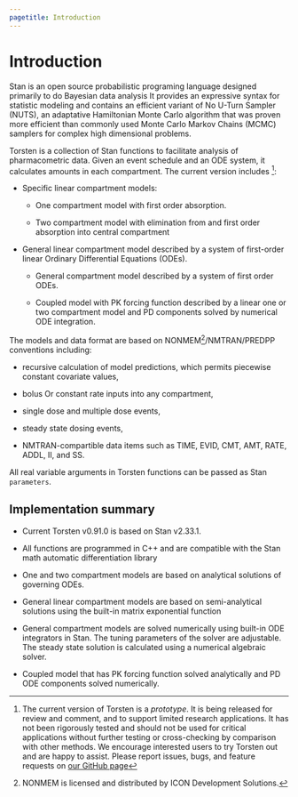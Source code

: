 ```yaml
---
pagetitle: Introduction
---
```


# Introduction

Stan is an open source probabilistic programing language designed primarily to do Bayesian data analysis
It provides an expressive syntax for statistic modeling and contains an efficient variant of No U-Turn
Sampler (NUTS), an adaptative Hamiltonian Monte Carlo algorithm that was proven more efficient than commonly used Monte Carlo Markov Chains
(MCMC) samplers for complex high dimensional problems.

Torsten is a collection of Stan functions to facilitate analysis of
pharmacometric data. Given an event schedule and an ODE system, it calculates amounts
in each compartment. The current version includes ^[The current version of Torsten is a *prototype*. It is being released for review and comment, and to support limited research applications. It has not been rigorously tested and should not be used for critical applications without further testing or cross-checking by comparison with other methods. We encourage interested users to try Torsten out and are happy to assist. Please report issues, bugs, and feature requests on [our GitHub page](https://github.com/metrumresearchgroup/stan)]:

* Specific linear compartment models:

  + One compartment model with first order absorption.

  + Two compartment model with elimination from and first order absorption into central compartment

* General linear compartment model described by a system of first-order linear Ordinary Differential Equations (ODEs).

  + General compartment model described by a system of first order ODEs.

  + Coupled model with PK forcing function described by a linear one or two compartment model and PD components solved by numerical ODE integration.

The models and data format are based on
NONMEM\textregistered{}^[NONMEM\textregistered{} is licensed and
distributed by ICON Development Solutions.]/NMTRAN/PREDPP conventions including:

* recursive calculation of model predictions, which permits piecewise constant covariate values,

* bolus Or constant rate inputs into any compartment,

* single dose and multiple dose events,

* steady state dosing events,

* NMTRAN-compartible data items such as TIME, EVID, CMT, AMT, RATE, ADDL, II, and SS.


All real variable arguments in Torsten functions can be passed as Stan `parameters`.

## Implementation summary

* Current Torsten v0.91.0 is based on Stan v2.33.1.

* All functions are programmed in C++ and are compatible
with the Stan math automatic differentiation library \cite{carpenter15_stan_math_librar}

* One and two compartment models are based on analytical solutions of governing ODEs.

* General linear compartment models are based on semi-analytical solutions using the built-in matrix exponential function

* General compartment models are solved numerically using built-in ODE integrators in Stan. The tuning parameters of the solver are adjustable. The steady state solution is calculated using a numerical algebraic solver.

* Coupled model that has PK forcing function solved analytically and PD ODE components solved numerically.


<!-- The simplest linear regression model is the following, with a single -->
<!-- predictor and a slope and intercept coefficient, and normally -->
<!-- distributed noise.  This model can be written using standard -->
<!-- regression notation as -->
<!-- $$ -->
<!-- y_n = \alpha + \beta x_n + \epsilon_n -->
<!-- \quad\text{where}\quad -->
<!-- \epsilon_n \sim \operatorname{normal}(0,\sigma). -->
<!-- $$ -->

<!-- This is equivalent to the following sampling involving the -->
<!-- residual, -->
<!-- $$ -->
<!-- y_n - (\alpha + \beta X_n) \sim \operatorname{normal}(0,\sigma), -->
<!-- $$ -->
<!-- and reducing still further, to -->
<!-- $$ -->
<!-- y_n \sim \operatorname{normal}(\alpha + \beta X_n, \, \sigma). -->
<!-- $$ -->

<!-- This latter form of the model is coded in Stan as follows. -->

<!-- ```stan -->
<!-- data { -->
<!--   int<lower=0> N; -->
<!--   vector[N] x; -->
<!--   vector[N] y; -->
<!-- } -->
<!-- parameters { -->
<!--   real alpha; -->
<!--   real beta; -->
<!--   real<lower=0> sigma; -->
<!-- } -->
<!-- model { -->
<!--   y ~ normal(alpha + beta * x, sigma); -->
<!-- } -->
<!-- ``` -->

<!-- There are `N` observations and for each observation, $n \in N$,  we have predictor -->
<!-- `x[n]` and outcome `y[n]`.  The intercept and slope parameters are -->
<!-- `alpha` and `beta`.  The model assumes a normally -->
<!-- distributed noise term with scale `sigma`.  This model has -->
<!-- improper priors for the two regression coefficients. -->

<!-- ### Matrix notation and vectorization {- #vectorization.section} -->

<!-- The distribution statement in the previous model is vectorized, with -->

<!-- ```stan -->
<!-- y ~ normal(alpha + beta * x, sigma); -->
<!-- ``` -->

<!-- providing the same model as the unvectorized version, -->

<!-- ```stan -->
<!-- for (n in 1:N) { -->
<!--   y[n] ~ normal(alpha + beta * x[n], sigma); -->
<!-- } -->
<!-- ``` -->

<!-- In addition to being more concise, the vectorized form is much faster.^[Unlike in Python and R, which are interpreted, Stan is translated to C++ and compiled, so loops and assignment statements are fast.  Vectorized code is faster in Stan because (a) the expression tree used to compute derivatives can be simplified, leading to fewer virtual function calls, and (b) computations that would be repeated in the looping version, such as `log(sigma)` in the above model, will be computed once and reused.] -->

<!-- In general, Stan allows the arguments to distributions such as -->
<!-- `normal` to be vectors.  If any of the other arguments are vectors or -->
<!-- arrays, they have to be the same size.  If any of the other arguments -->
<!-- is a scalar, it is reused for each vector entry. -->

<!-- The other reason this works is that Stan's arithmetic operators are -->
<!-- overloaded to perform matrix arithmetic on matrices.  In this case, -->
<!-- because `x` is of type `vector` and `beta` of type -->
<!-- `real`, the expression `beta * x` is of type `vector`. -->
<!-- Because Stan supports vectorization, a regression model with more than -->
<!-- one predictor can be written directly using matrix notation. -->

<!-- ```stan -->
<!-- data { -->
<!--   int<lower=0> N;   // number of data items -->
<!--   int<lower=0> K;   // number of predictors -->
<!--   matrix[N, K] x;   // predictor matrix -->
<!--   vector[N] y;      // outcome vector -->
<!-- } -->
<!-- parameters { -->
<!--   real alpha;           // intercept -->
<!--   vector[K] beta;       // coefficients for predictors -->
<!--   real<lower=0> sigma;  // error scale -->
<!-- } -->
<!-- model { -->
<!--   y ~ normal(x * beta + alpha, sigma);  // data model -->
<!-- } -->
<!-- ``` -->

<!-- The constraint `lower=0` in the declaration of `sigma` -->
<!-- constrains the value to be greater than or equal to 0.  With no prior -->
<!-- in the model block, the effect is an improper prior on non-negative -->
<!-- real numbers.  Although a more informative prior may be added, improper -->
<!-- priors are acceptable as long as they lead to proper posteriors. -->

<!-- In the model above, `x` is an $N \times K$ matrix of predictors -->
<!-- and `beta` a $K$-vector of coefficients, so `x * beta` is an -->
<!-- $N$-vector of predictions, one for each of the $N$ data items.  These -->
<!-- predictions line up with the outcomes in the $N$-vector `y`, so -->
<!-- the entire model may be written using matrix arithmetic as shown.  It -->
<!-- would be possible to include a column of ones in the data matrix `x` to -->
<!-- remove the `alpha` parameter. -->

<!-- The distribution statement in the model above is just a more efficient, -->
<!-- vector-based approach to coding the model with a loop, as in the -->
<!-- following statistically equivalent model. -->

<!-- ```stan -->
<!-- model { -->
<!--   for (n in 1:N) { -->
<!--     y[n] ~ normal(x[n] * beta, sigma); -->
<!--   } -->
<!-- } -->
<!-- ``` -->

<!-- With Stan's matrix indexing scheme, `x[n]` picks out row `n` -->
<!-- of the matrix `x`;  because `beta` is a column vector, -->
<!-- the product `x[n] * beta` is a scalar of type `real`. -->

<!-- #### Intercepts as inputs {-} -->

<!-- In the model formulation -->

<!-- ```stan -->
<!-- y ~ normal(x * beta, sigma); -->
<!-- ``` -->

<!-- there is no longer an intercept coefficient `alpha`.  Instead, we -->
<!-- have assumed that the first column of the input matrix `x` is a -->
<!-- column of 1 values.  This way, `beta[1]` plays the role of the -->
<!-- intercept.  If the intercept gets a different prior than the slope -->
<!-- terms, then it would be clearer to break it out.  It is also slightly -->
<!-- more efficient in its explicit form with the intercept variable -->
<!-- singled out because there's one fewer multiplications; it should not -->
<!-- make that much of a difference to speed, though, so the choice should -->
<!-- be based on clarity. -->

<!-- ## The QR reparameterization {#QR-reparameterization.section} -->

<!-- In the previous example, the linear predictor can be written as $\eta -->
<!-- = x \beta$, where $\eta$ is a $N$-vector of predictions, $x$ is a $N -->
<!-- \times K$ matrix, and $\beta$ is a $K$-vector of coefficients. -->
<!-- Presuming $N \geq K$, we can exploit the fact that any design matrix -->
<!-- $x$ can be decomposed using the thin QR decomposition into an -->
<!-- orthogonal matrix $Q$ and an upper-triangular matrix $R$, i.e. $x = Q -->
<!-- R$. -->

<!-- The functions `qr_thin_Q` and `qr_thin_R` implement the thin QR decomposition, -->
<!-- which is to be preferred to the fat QR decomposition that would be obtained -->
<!-- by using `qr_Q` and `qr_R`, as the latter would more easily run out of memory -->
<!-- (see the Stan Functions Reference for more information on the `qr_thin_Q` -->
<!-- and `qr_thin_R` functions). In practice, it is best to write $x = Q^\ast -->
<!-- R^\ast$ where $Q^\ast = Q * \sqrt{n - 1}$ and $R^\ast = -->
<!-- \frac{1}{\sqrt{n - 1}} R$. Thus, we can equivalently write $\eta = x -->
<!-- \beta = Q R \beta = Q^\ast R^\ast \beta$. If we let $\theta = R^\ast -->
<!-- \beta$, then we have $\eta = Q^\ast \theta$ and $\beta = R^{\ast^{-1}} -->
<!-- \theta$. In that case, the previous Stan program becomes -->

<!-- ```stan -->
<!-- data { -->
<!--   int<lower=0> N;   // number of data items -->
<!--   int<lower=0> K;   // number of predictors -->
<!--   matrix[N, K] x;   // predictor matrix -->
<!--   vector[N] y;      // outcome vector -->
<!-- } -->
<!-- transformed data { -->
<!--   matrix[N, K] Q_ast; -->
<!--   matrix[K, K] R_ast; -->
<!--   matrix[K, K] R_ast_inverse; -->
<!--   // thin and scale the QR decomposition -->
<!--   Q_ast = qr_thin_Q(x) * sqrt(N - 1); -->
<!--   R_ast = qr_thin_R(x) / sqrt(N - 1); -->
<!--   R_ast_inverse = inverse(R_ast); -->
<!-- } -->
<!-- parameters { -->
<!--   real alpha;           // intercept -->
<!--   vector[K] theta;      // coefficients on Q_ast -->
<!--   real<lower=0> sigma;  // error scale -->
<!-- } -->
<!-- model { -->
<!--   y ~ normal(Q_ast * theta + alpha, sigma);  // data model -->
<!-- } -->
<!-- generated quantities { -->
<!--   vector[K] beta; -->
<!--   beta = R_ast_inverse * theta; // coefficients on x -->
<!-- } -->
<!-- ``` -->

<!-- Since this Stan program generates equivalent predictions for $y$ and -->
<!-- the same posterior distribution for $\alpha$, $\beta$, and $\sigma$ as -->
<!-- the previous Stan program, many wonder why the version with this QR -->
<!-- reparameterization performs so much better in practice, often both in -->
<!-- terms of wall time and in terms of effective sample size. The -->
<!-- reasoning is threefold: -->

<!-- 1. The columns of $Q^\ast$ are orthogonal whereas the columns of -->
<!--   $x$ generally are not. Thus, it is easier for a Markov Chain to move -->
<!--   around in $\theta$-space than in $\beta$-space. -->

<!-- 1. The columns of $Q^\ast$ have the same scale whereas the columns -->
<!--   of $x$ generally do not. Thus, a Hamiltonian Monte Carlo algorithm -->
<!--   can move around the parameter space with a smaller number of larger -->
<!--   steps -->

<!-- 1. Since the covariance matrix for the columns of $Q^\ast$ is an -->
<!--   identity matrix, $\theta$ typically has a reasonable scale if the -->
<!--   units of $y$ are also reasonable. This also helps HMC move -->
<!--   efficiently without compromising numerical accuracy. -->


<!-- Consequently, this QR reparameterization is recommended for linear and -->
<!-- generalized linear models in Stan whenever $K > 1$ and you do not have -->
<!-- an informative prior on the location of $\beta$. It can also be -->
<!-- worthwhile to subtract the mean from each column of $x$ before -->
<!-- obtaining the QR decomposition, which does not affect the posterior -->
<!-- distribution of $\theta$ or $\beta$ but does affect $\alpha$ and -->
<!-- allows you to interpret $\alpha$ as the expectation of $y$ in a linear -->
<!-- model. -->

<!-- ## Priors for coefficients and scales {#regression-priors.section} -->

<!-- See our [general discussion of priors](https://github.com/stan-dev/stan/wiki/Prior-Choice-Recommendations) -->
<!-- for tips on priors for parameters in regression models. -->

<!-- Later sections discuss [univariate -->
<!-- hierarchical priors](#hierarchical-priors.section) and [multivariate -->
<!-- hierarchical priors](#multivariate-hierarchical-priors.section), as well -->
<!-- as [priors used to identify models](#priors-for-identification.section). -->

<!-- However, as described in [QR-reparameterization -->
<!-- section](#QR-reparameterization.section), if you do not have an -->
<!-- informative prior on the *location* of the regression coefficients, -->
<!-- then you are better off reparameterizing your model so that the -->
<!-- regression coefficients are a generated quantity. In that case, it -->
<!-- usually does not matter much what prior is used on on the -->
<!-- reparameterized regression coefficients and almost any weakly -->
<!-- informative prior that scales with the outcome will do. -->




<!-- ## Robust noise models -->

<!-- The standard approach to linear regression is to model the noise -->
<!-- term $\epsilon$ as having a normal distribution.  From Stan's -->
<!-- perspective, there is nothing special about normally distributed -->
<!-- noise.  For instance, robust regression can be accommodated by giving -->
<!-- the noise term a Student-$t$ distribution.  To code this in Stan, the -->
<!-- distribution distribution is changed to the following. -->


<!-- ```stan -->
<!-- data { -->
<!--   // ... -->
<!--   real<lower=0> nu; -->
<!-- } -->
<!-- // ... -->
<!-- model { -->
<!--   y ~ student_t(nu, alpha + beta * x, sigma); -->
<!-- } -->
<!-- ``` -->

<!-- The degrees of freedom constant `nu` is specified as data. -->

<!-- ## Logistic and probit regression {#logistic-probit-regression.section} -->

<!-- For binary outcomes, either of the closely related logistic or probit -->
<!-- regression models may be used.  These generalized linear models vary -->
<!-- only in the link function they use to map linear predictions in -->
<!-- $(-\infty,\infty)$ to probability values in $(0,1)$.  Their respective -->
<!-- link functions, the logistic function and the standard normal cumulative distribution -->
<!-- function, are both sigmoid functions (i.e., they are both *S*-shaped). -->

<!-- A logistic regression model with one predictor and an intercept is coded as -->
<!-- follows. -->


<!-- ```stan -->
<!-- data { -->
<!--   int<lower=0> N; -->
<!--   vector[N] x; -->
<!--   array[N] int<lower=0, upper=1> y; -->
<!-- } -->
<!-- parameters { -->
<!--   real alpha; -->
<!--   real beta; -->
<!-- } -->
<!-- model { -->
<!--   y ~ bernoulli_logit(alpha + beta * x); -->
<!-- } -->
<!-- ``` -->

<!-- The noise parameter is built into the Bernoulli formulation here -->
<!-- rather than specified directly. -->

<!-- Logistic regression is a kind of generalized linear model with binary -->
<!-- outcomes and the log odds (logit) link function, defined by -->
<!-- $$ -->
<!-- \operatorname{logit}(v) = \log \left( \frac{v}{1-v} \right). -->
<!-- $$ -->

<!-- The inverse of the link function appears in the model: -->
<!-- $$ -->
<!-- \operatorname{logit}^{-1}(u) = \texttt{inv}\mathtt{\_}\texttt{logit}(u) = \frac{1}{1 + \exp(-u)}. -->
<!-- $$ -->

<!-- The model formulation above uses the logit-parameterized version of -->
<!-- the Bernoulli distribution, which is defined by -->
<!-- $$ -->
<!-- \texttt{bernoulli}\mathtt{\_}\texttt{logit}\left(y \mid \alpha \right) -->
<!-- = -->
<!-- \texttt{bernoulli}\left(y \mid \operatorname{logit}^{-1}(\alpha)\right). -->
<!-- $$ -->

<!-- The formulation is also vectorized in the sense that `alpha` and -->
<!-- `beta` are scalars and `x` is a vector, so that `alpha -->
<!--   + beta * x` is a vector.  The vectorized formulation is equivalent -->
<!-- to the less efficient version -->


<!-- ```stan -->
<!-- for (n in 1:N) { -->
<!--   y[n] ~ bernoulli_logit(alpha + beta * x[n]); -->
<!-- } -->
<!-- ``` -->

<!-- Expanding out the Bernoulli logit, the model is equivalent to the more -->
<!-- explicit, but less efficient and less arithmetically stable -->


<!-- ```stan -->
<!-- for (n in 1:N) { -->
<!--   y[n] ~ bernoulli(inv_logit(alpha + beta * x[n])); -->
<!-- } -->
<!-- ``` -->

<!-- Other link functions may be used in the same way.  For example, probit -->
<!-- regression uses the cumulative normal distribution function, which is -->
<!-- typically written as -->

<!-- $$ -->
<!-- \Phi(x) = \int_{-\infty}^x \textsf{normal}\left(y \mid 0,1 \right) \,\textrm{d}y. -->
<!-- $$ -->

<!-- The cumulative standard normal distribution function $\Phi$ is implemented -->
<!-- in Stan as the function `Phi`.  The probit regression model -->
<!-- may be coded in Stan by replacing the logistic model's distribution -->
<!-- statement with the following. -->


<!-- ```stan -->
<!-- y[n] ~ bernoulli(Phi(alpha + beta * x[n])); -->
<!-- ``` -->

<!-- A fast approximation to the cumulative standard normal distribution -->
<!-- function $\Phi$ is implemented in Stan as the function -->
<!-- `Phi_approx`.^[The `Phi_approx` function is a rescaled version of the inverse logit function, so while the scale is roughly the same $\Phi$, the tails do not match.] -->
<!-- The approximate probit regression model may -->
<!-- be coded with the following. -->

<!-- ```stan -->
<!-- y[n] ~ bernoulli(Phi_approx(alpha + beta * x[n])); -->
<!-- ``` -->

<!-- ## Multi-logit regression {#multi-logit.section} -->

<!-- Multiple outcome forms of logistic regression can be coded directly in -->
<!-- Stan.  For instance, suppose there are $K$ possible outcomes for each -->
<!-- output variable $y_n$.  Also suppose that there is a $D$-dimensional -->
<!-- vector $x_n$ of predictors for $y_n$.  The multi-logit model with -->
<!-- $\textsf{normal}(0,5)$ priors on the coefficients is coded as follows. -->


<!-- ```stan -->
<!-- data { -->
<!--   int K; -->
<!--   int N; -->
<!--   int D; -->
<!--   array[N] int y; -->
<!--   matrix[N, D] x; -->
<!-- } -->
<!-- parameters { -->
<!--   matrix[D, K] beta; -->
<!-- } -->
<!-- model { -->
<!--   matrix[N, K] x_beta = x * beta; -->

<!--   to_vector(beta) ~ normal(0, 5); -->

<!--   for (n in 1:N) { -->
<!--     y[n] ~ categorical_logit(x_beta[n]'); -->

<!--   } -->
<!-- } -->
<!-- ``` -->

<!-- where `x_beta[n]'` is the transpose of `x_beta[n]`. The prior on `beta` is coded in vectorized form. -->
<!-- As of Stan 2.18, the categorical-logit distribution is not vectorized -->
<!-- for parameter arguments, so the loop is required.  The matrix multiplication -->
<!-- is pulled out to define a local variable for all of the predictors for -->
<!-- efficiency.  Like the Bernoulli-logit, the categorical-logit -->
<!-- distribution applies softmax internally to convert an arbitrary vector -->
<!-- to a simplex, -->
<!-- $$ -->
<!-- \texttt{categorical}\mathtt{\_}\texttt{logit}\left(y \mid \alpha\right) -->
<!-- = -->
<!-- \texttt{categorical}\left(y \mid \texttt{softmax}(\alpha)\right), -->
<!-- $$ -->
<!-- where -->
<!-- $$ -->
<!-- \texttt{softmax}(u) = \exp(u) / \operatorname{sum}\left(\exp(u)\right). -->
<!-- $$ -->

<!-- The categorical distribution with log-odds (logit) scaled parameters -->
<!-- used above is equivalent to writing -->

<!-- ```stan -->
<!-- y[n] ~ categorical(softmax(x[n] * beta)); -->
<!-- ``` -->



<!-- #### Constraints on data declarations {-} -->

<!-- The data block in the above model is defined without constraints on -->
<!-- sizes `K`, `N`, and `D` or on the outcome array -->
<!-- `y`.  Constraints on data declarations provide error checking at -->
<!-- the point data are read (or transformed data are defined), which is -->
<!-- before sampling begins.  Constraints on data declarations also make -->
<!-- the model author's intentions more explicit, which can help with -->
<!-- readability.  The above model's declarations could be tightened to -->


<!-- ```stan -->
<!-- int<lower=2> K; -->
<!-- int<lower=0> N; -->
<!-- int<lower=1> D; -->
<!-- array[N] int<lower=1, upper=K> y; -->
<!-- ``` -->

<!-- These constraints arise because the number of categories, `K`, -->
<!-- must be at least two in order for a categorical model to be useful. -->
<!-- The number of data items, `N`, can be zero, but not negative; -->
<!-- unlike R, Stan's for-loops always move forward, so that a loop extent -->
<!-- of `1:N` when `N` is equal to zero ensures the loop's body -->
<!-- will not be executed.  The number of predictors, `D`, must be at -->
<!-- least one in order for `beta * x[n]` to produce an -->
<!-- appropriate argument for `softmax()`.  The categorical outcomes -->
<!-- `y[n]` must be between `1` and `K` in order for the -->
<!-- discrete sampling to be well defined. -->

<!-- Constraints on data declarations are optional.  Constraints on -->
<!-- parameters declared in the `parameters` block, on the other hand, -->
<!-- are *not* optional---they are required to ensure support for all -->
<!-- parameter values satisfying their constraints.  Constraints on -->
<!-- transformed data, transformed parameters, and generated quantities are -->
<!-- also optional. -->

<!-- ### Identifiability {-} -->

<!-- Because softmax is invariant under adding a constant to each component -->
<!-- of its input, the model is typically only identified if there is a -->
<!-- suitable prior on the coefficients. -->

<!-- An alternative is to use $(K-1)$-vectors by fixing one of them to be -->
<!-- zero. The [partially known parameters -->
<!-- section](missing-data.qmd#partially-known-parameters.section) discusses how to mix -->
<!-- constants and parameters in a vector.  In the multi-logit case, the -->
<!-- parameter block would be redefined to use $(K - 1)$-vectors -->

<!-- ```stan -->
<!-- parameters { -->
<!--   matrix[D, K - 1] beta_raw; -->
<!-- } -->
<!-- ``` -->

<!-- and then these are transformed to parameters to use in the model. -->
<!-- First, a transformed data block is added before the parameters block -->
<!-- to define a vector of zero values, -->

<!-- ```stan -->
<!-- transformed data { -->
<!--   vector[D] zeros = rep_vector(0, D); -->
<!-- } -->
<!-- ``` -->

<!-- which can then be appended to `beta_raw` to produce the -->
<!-- coefficient matrix `beta`, -->

<!-- ```stan -->
<!-- transformed parameters { -->
<!--   matrix[D, K] beta = append_col(beta_raw, zeros); -->
<!-- } -->
<!-- ``` -->

<!-- The `rep_vector(0, D)` call creates a column vector of size `D` with -->
<!-- all entries set to zero.  The derived matrix `beta` is then defined to -->
<!-- be the result of appending the vector `zeros` as a new column at the -->
<!-- end of `beta_raw`;  the vector `zeros` is defined as transformed -->
<!-- data so that it doesn't need to be constructed from scratch each time -->
<!-- it is used. -->

<!-- This is not the same model as using $K$-vectors as parameters, -->
<!-- because now the prior only applies to $(K-1)$-vectors.  In practice, -->
<!-- this will cause the maximum likelihood solutions to be different and -->
<!-- also the posteriors to be slightly different when taking priors -->
<!-- centered around zero, as is typical for regression coefficients. -->

<!-- ## Parameterizing centered vectors -->

<!-- It is often convenient to define a parameter vector $\beta$ that is -->
<!-- centered in the sense of satisfying the sum-to-zero constraint, -->
<!-- $$ -->
<!-- \sum_{k=1}^K \beta_k = 0. -->
<!-- $$ -->

<!-- Such a parameter vector may be used to identify a multi-logit -->
<!-- regression parameter vector (see the [multi-logit -->
<!-- section](#multi-logit.section) for details), or may be used for -->
<!-- ability or difficulty parameters (but not both) in an IRT model (see -->
<!-- the [item-response model section](#item-response-models.section) for -->
<!-- details). -->


<!-- ### $K-1$ degrees of freedom {-} -->

<!-- There is more than one way to enforce a sum-to-zero constraint on a -->
<!-- parameter vector, the most efficient of which is to define the $K$-th -->
<!-- element as the negation of the sum of the elements $1$ through $K-1$. -->

<!-- ```stan -->
<!-- parameters { -->
<!--   vector[K - 1] beta_raw; -->
<!--   // ... -->
<!-- } -->
<!-- transformed parameters { -->
<!--   vector[K] beta = append_row(beta_raw, -sum(beta_raw)); -->
<!--   // ... -->
<!-- } -->
<!-- ``` -->

<!-- Placing a prior on `beta_raw` in this parameterization leads to -->
<!-- a subtly different posterior than that resulting from the same prior -->
<!-- on `beta` in the original parameterization without the -->
<!-- sum-to-zero constraint.  Most notably, a simple prior on each -->
<!-- component of `beta_raw` produces different results than putting -->
<!-- the same prior on each component of an unconstrained $K$-vector -->
<!-- `beta`.  For example, providing a $\textsf{normal}(0,5)$ prior -->
<!-- on `beta` will produce a different posterior mode than placing -->
<!-- the same prior on `beta_raw`. -->

<!-- #### Marginal distribution of sum-to-zero components {-} -->

<!-- On the Stan forums, Aaron Goodman provided the following code to -->
<!-- produce a prior with standard normal marginals on the components of -->
<!-- `beta`, -->

<!-- ```stan -->
<!-- model { -->
<!--   beta ~ normal(0, inv(sqrt(1 - inv(K)))); -->
<!--   // ... -->
<!-- } -->
<!-- ``` -->

<!-- The components are not independent, as they must sum zero.  No -->
<!-- Jacobian is required because summation and negation are linear -->
<!-- operations (and thus have constant Jacobians). -->

<!-- To generate distributions with marginals other than standard normal, -->
<!-- the resulting `beta` may be scaled by some factor `sigma` and -->
<!-- translated to some new location `mu`. -->


<!-- ### QR decomposition {-} -->

<!-- Aaron Goodman, on the Stan forums, also provided this approach, which -->
<!-- calculates a QR decomposition in the transformed data block, then uses -->
<!-- it to transform to a sum-to-zero parameter `x`, -->

<!-- ```stan -->
<!-- transformed data{ -->
<!--   matrix[K, K] A = diag_matrix(rep_vector(1, K)); -->
<!--   matrix[K, K - 1] A_qr; -->
<!--   for (i in 1:K - 1) A[K, i] = -1; -->
<!--   A[K, K] = 0; -->
<!--   A_qr = qr_Q(A)[ , 1:(K - 1)]; -->
<!-- } -->
<!-- parameters { -->
<!--   vector[K - 1] beta_raw; -->
<!-- } -->
<!-- transformed parameters{ -->
<!--    vector[K] beta =  A_qr * beta_raw; -->
<!-- } -->
<!-- model { -->
<!--   beta_raw ~ normal(0, inv(sqrt(1 - inv(K)))); -->
<!-- } -->
<!-- ``` -->

<!-- This produces a marginal standard normal distribution on the values of -->
<!-- `beta`, which will sum to zero by construction of the QR decomposition. -->


<!-- ### Translated and scaled simplex {-} -->

<!-- An alternative approach that's less efficient, but amenable to a -->
<!-- symmetric prior, is to offset and scale a simplex. -->

<!-- ```stan -->
<!-- parameters { -->
<!--   simplex[K] beta_raw; -->
<!--   real beta_scale; -->
<!--   // ... -->
<!-- } -->
<!-- transformed parameters { -->
<!--   vector[K] beta; -->
<!--   beta = beta_scale * (beta_raw - inv(K)); -->
<!--   // ... -->
<!-- } -->
<!-- ``` -->

<!-- Here `inv(K)` is just a short way to write `1.0 / K`.  Given -->
<!-- that `beta_raw` sums to 1 because it is a simplex, the -->
<!-- elementwise subtraction of `inv(K)` is guaranteed to sum to zero. -->
<!-- Because the magnitude of the elements of the simplex is bounded, a -->
<!-- scaling factor is required to provide `beta` with $K$ degrees of -->
<!-- freedom necessary to take on every possible value that sums to zero. -->

<!-- With this parameterization, a Dirichlet prior can be placed on -->
<!-- `beta_raw`, perhaps uniform, and another prior put on -->
<!-- `beta_scale`, typically for "shrinkage." -->


<!-- ### Soft centering {-} -->

<!-- Adding a prior such as $\beta \sim \textsf{normal}(0,\sigma)$ will provide a kind -->
<!-- of soft centering of a parameter vector $\beta$ by preferring, all -->
<!-- else being equal, that $\sum_{k=1}^K \beta_k = 0$.  This approach is only -->
<!-- guaranteed to roughly center  if $\beta$ and the elementwise addition $\beta + c$ -->
<!-- for a scalar constant $c$ produce the same likelihood (perhaps by -->
<!-- another vector $\alpha$ being transformed to $\alpha - c$, as in the -->
<!-- IRT models).  This is another way of achieving a symmetric prior. -->


<!-- ## Ordered logistic and probit regression {#ordered-logistic.section} -->

<!-- Ordered regression for an outcome $y_n \in \{ 1, \dotsc, k \}$ with -->
<!-- predictors $x_n \in \mathbb{R}^D$ is determined by a single coefficient -->
<!-- vector $\beta \in \mathbb{R}^D$ along with a sequence of cutpoints $c \in -->
<!-- \mathbb{R}^{K-1}$ sorted so that $c_d < c_{d+1}$.  The discrete output is -->
<!-- $k$ if the linear predictor $x_n \beta$ falls between $c_{k-1}$ and -->
<!-- $c_k$, assuming $c_0 = -\infty$ and $c_K = \infty$.  The noise term is -->
<!-- fixed by the form of regression, with examples for ordered logistic -->
<!-- and ordered probit models. -->

<!-- ### Ordered logistic regression {-} -->

<!-- The ordered logistic model can be coded in Stan using the -->
<!-- `ordered` data type for the cutpoints and the built-in -->
<!-- `ordered_logistic` distribution. -->


<!-- ```stan -->
<!-- data { -->
<!--   int<lower=2> K; -->
<!--   int<lower=0> N; -->
<!--   int<lower=1> D; -->
<!--   array[N] int<lower=1, upper=K> y; -->
<!--   array[N] row_vector[D] x; -->
<!-- } -->
<!-- parameters { -->
<!--   vector[D] beta; -->
<!--   ordered[K - 1] c; -->
<!-- } -->
<!-- model { -->
<!--   for (n in 1:N) { -->
<!--     y[n] ~ ordered_logistic(x[n] * beta, c); -->
<!--   } -->
<!-- } -->
<!-- ``` -->

<!-- The vector of cutpoints `c` is declared as `ordered[K - 1]`, -->
<!-- which guarantees that `c[k]` is less than `c[k + 1]`. -->

<!-- If the cutpoints were assigned independent priors, the constraint -->
<!-- effectively truncates the joint prior to support over points that -->
<!-- satisfy the ordering constraint.  Luckily, Stan does not need to -->
<!-- compute the effect of the constraint on the normalizing term because -->
<!-- the probability is needed only up to a proportion. -->


<!-- #### Ordered probit {-} -->

<!-- An ordered probit model could be coded in exactly the same way by -->
<!-- swapping the cumulative logistic (`inv_logit`) for the cumulative -->
<!-- normal (`Phi`). -->


<!-- ```stan -->
<!-- data { -->
<!--   int<lower=2> K; -->
<!--   int<lower=0> N; -->
<!--   int<lower=1> D; -->
<!--   array[N] int<lower=1, upper=K> y; -->
<!--   array[N] row_vector[D] x; -->
<!-- } -->
<!-- parameters { -->
<!--   vector[D] beta; -->
<!--   ordered[K - 1] c; -->
<!-- } -->
<!-- model { -->
<!--   vector[K] theta; -->
<!--   for (n in 1:N) { -->
<!--     real eta; -->
<!--     eta = x[n] * beta; -->
<!--     theta[1] = 1 - Phi(eta - c[1]); -->
<!--     for (k in 2:(K - 1)) { -->
<!--       theta[k] = Phi(eta - c[k - 1]) - Phi(eta - c[k]); -->
<!--     } -->
<!--     theta[K] = Phi(eta - c[K - 1]); -->
<!--     y[n] ~ categorical(theta); -->
<!--   } -->
<!-- } -->
<!-- ``` -->

<!-- The logistic model could also be coded this way by replacing -->
<!-- `Phi` with `inv_logit`, though the built-in encoding based -->
<!-- on the softmax transform is more efficient and more numerically -->
<!-- stable.  A small efficiency gain could be achieved by computing the -->
<!-- values `Phi(eta - c[k])` once and storing them for re-use. -->


<!-- ## Hierarchical regression -->

<!-- The simplest multilevel model is a hierarchical model in which the -->
<!-- data are grouped into $L$ distinct categories (or levels).  An extreme -->
<!-- approach would be to completely pool all the data and estimate a -->
<!-- common vector of regression coefficients $\beta$.  At the other -->
<!-- extreme, an approach with no pooling assigns each level $l$ its own -->
<!-- coefficient vector $\beta_l$ that is estimated separately from the -->
<!-- other levels.  A hierarchical model is an intermediate solution where -->
<!-- the degree of pooling is determined by the data and a prior on the -->
<!-- amount of pooling. -->

<!-- Suppose each binary outcome $y_n \in \{ 0, 1 \}$ has an associated -->
<!-- level, $ll_n \in \{ 1, \dotsc, L \}$.  Each outcome will also have -->
<!-- an associated predictor vector $x_n \in \mathbb{R}^D$.  Each level $l$ -->
<!-- gets its own coefficient vector $\beta_l \in \mathbb{R}^D$.  The -->
<!-- hierarchical structure involves drawing the coefficients $\beta_{l,d} -->
<!-- \in \mathbb{R}$ from a prior that is also estimated with the data.  This -->
<!-- hierarchically estimated prior determines the amount of pooling.  If -->
<!-- the data in each level are  similar, strong pooling will be -->
<!-- reflected in low hierarchical variance.  If the data in the levels are -->
<!-- dissimilar, weaker pooling will be reflected in higher hierarchical variance. -->

<!-- The following model encodes a hierarchical logistic regression model -->
<!-- with a hierarchical prior on the regression coefficients. -->


<!-- ```stan -->
<!-- data { -->
<!--   int<lower=1> D; -->
<!--   int<lower=0> N; -->
<!--   int<lower=1> L; -->
<!--   array[N] int<lower=0, upper=1> y; -->
<!--   array[N] int<lower=1, upper=L> ll; -->
<!--   array[N] row_vector[D] x; -->
<!-- } -->
<!-- parameters { -->
<!--   array[D] real mu; -->
<!--   array[D] real<lower=0> sigma; -->
<!--   array[L] vector[D] beta; -->
<!-- } -->
<!-- model { -->
<!--   for (d in 1:D) { -->
<!--     mu[d] ~ normal(0, 100); -->
<!--     for (l in 1:L) { -->
<!--       beta[l, d] ~ normal(mu[d], sigma[d]); -->
<!--     } -->
<!--   } -->
<!--   for (n in 1:N) { -->
<!--     y[n] ~ bernoulli(inv_logit(x[n] * beta[ll[n]])); -->
<!--   } -->
<!-- } -->
<!-- ``` -->

<!-- The standard deviation parameter `sigma` gets an implicit uniform -->
<!-- prior on $(0,\infty)$ because of its declaration with a lower-bound -->
<!-- constraint of zero.  Stan allows improper priors as long as the -->
<!-- posterior is proper.  Nevertheless, it is usually helpful to have -->
<!-- informative or at least weakly informative priors for all parameters; -->
<!-- see the [regression priors section](#regression-priors.section) for -->
<!-- recommendations on priors for regression coefficients and scales. -->

<!-- #### Optimizing the model {-} -->

<!-- Where possible, vectorizing distribution statements leads to faster log -->
<!-- probability and derivative evaluations.  The speed boost is not -->
<!-- because loops are eliminated, but because vectorization allows sharing -->
<!-- subcomputations in the log probability and gradient calculations and -->
<!-- because it reduces the size of the expression tree required for -->
<!-- gradient calculations. -->

<!-- The first optimization vectorizes the for-loop over `D` as -->


<!-- ```stan -->
<!-- mu ~ normal(0, 100); -->
<!-- for (l in 1:L) { -->
<!--   beta[l] ~ normal(mu, sigma); -->
<!-- } -->
<!-- ``` -->

<!-- The declaration of `beta` as an array of vectors means that the -->
<!-- expression `beta[l]` denotes a vector.  Although `beta` could have -->
<!-- been declared as a matrix, an array of vectors (or a two-dimensional -->
<!-- array) is more efficient for accessing rows; see the [indexing -->
<!-- efficiency section](matrices-arrays.qmd#indexing-efficiency.section) for more information -->
<!-- on the efficiency tradeoffs among arrays, vectors, and matrices. -->

<!-- This model can be further sped up and at the same time made more -->
<!-- arithmetically stable by replacing the application of inverse-logit -->
<!-- inside the Bernoulli distribution with the logit-parameterized -->
<!-- Bernoulli,^[The Bernoulli-logit distribution builds in the log link function, taking $$\texttt{bernoulli}\mathtt{\_}\texttt{logit}\left(y \mid \alpha\right) = \texttt{bernoulli}\left(y \mid \operatorname{logit}^{-1}(\alpha)\right).$$] -->


<!-- ```stan -->
<!-- for (n in 1:N) { -->
<!--   y[n] ~ bernoulli_logit(x[n] * beta[ll[n]]); -->
<!-- } -->
<!-- ``` -->

<!-- Unlike in R or BUGS, loops, array access and assignments are fast in -->
<!-- Stan because they are translated directly to C++.  In most cases, the -->
<!-- cost of allocating and assigning to a container is more than made up -->
<!-- for by the increased efficiency due to vectorizing the log probability -->
<!-- and gradient calculations.  Thus the following version is faster than -->
<!-- the original formulation as a loop over a distribution statement. -->


<!-- ```stan -->
<!-- { -->
<!--   vector[N] x_beta_ll; -->
<!--   for (n in 1:N) { -->
<!--     x_beta_ll[n] = x[n] * beta[ll[n]]; -->
<!--   } -->
<!--   y ~ bernoulli_logit(x_beta_ll); -->
<!-- } -->
<!-- ``` -->

<!-- The brackets introduce a new scope for the local variable -->
<!-- `x_beta_ll`; alternatively, the variable may be declared at the -->
<!-- top of the model block. -->

<!-- In some cases, such as the above, the local variable assignment leads -->
<!-- to models that are less readable.  The recommended practice in such -->
<!-- cases is to first develop and debug the more transparent version of -->
<!-- the model and only work on optimizations when the simpler formulation -->
<!-- has been debugged. -->


<!-- ## Hierarchical priors {#hierarchical-priors.section} -->

<!-- Priors on priors, also known as "hyperpriors," should be treated the -->
<!-- same way as priors on lower-level parameters in that as much prior -->
<!-- information as is available should be brought to bear.  Because -->
<!-- hyperpriors often apply to only a handful of lower-level parameters, -->
<!-- care must be taken to ensure the posterior is both proper and not -->
<!-- overly sensitive either statistically or computationally to wide tails -->
<!-- in the priors. -->

<!-- ### Boundary-avoiding priors for MLE in hierarchical models {-} -->

<!-- The fundamental problem with maximum likelihood estimation (MLE) in -->
<!-- the hierarchical model setting is that as the hierarchical variance -->
<!-- drops and the values cluster around the hierarchical mean, the overall -->
<!-- density grows without bound.  As an illustration, consider a simple -->
<!-- hierarchical linear regression (with fixed prior mean) of $y_n \in -->
<!-- \mathbb{R}$ on $x_n \in \mathbb{R}^K$, formulated as -->
<!-- \begin{align*} -->
<!-- y_n     & \sim \textsf{normal}(x_n \beta, \sigma) \\ -->
<!-- \beta_k & \sim \textsf{normal}(0,\tau) \\ -->
<!-- \tau    & \sim \textsf{Cauchy}(0,2.5) \\ -->
<!-- \end{align*} -->

<!-- In this case, as $\tau \rightarrow 0$ and $\beta_k \rightarrow 0$, the -->
<!-- posterior density -->
<!-- $$ p(\beta,\tau,\sigma|y,x) \propto p(y|x,\beta,\tau,\sigma) $$ -->
<!-- grows without bound.  See the [plot of Neal's funnel density](#funnel.figure), which has similar behavior. -->

<!-- There is obviously no MLE estimate for $\beta,\tau,\sigma$ in such a -->
<!-- case, and therefore the model must be modified if posterior modes are -->
<!-- to be used for inference.  The approach recommended by -->
<!-- @ChungEtAl:2013 is to use a gamma distribution as a prior, such -->
<!-- as -->
<!-- $$ -->
<!-- \sigma \sim \textsf{Gamma}(2, 1/A), -->
<!-- $$ -->
<!-- for a reasonably large value of $A$, such as $A = 10$. -->


<!-- ## Item-response theory models {#item-response-models.section} -->

<!-- Item-response theory (IRT) models the situation in which a number of -->
<!-- students each answer one or more of a group of test questions.  The -->
<!-- model is based on parameters for the ability of the students, the -->
<!-- difficulty of the questions, and in more articulated models, the -->
<!-- discriminativeness of the questions and the probability of guessing -->
<!-- correctly; see @GelmanHill:2007 [pps. 314--320] for a textbook -->
<!-- introduction to hierarchical IRT models and @Curtis:2010 for -->
<!-- encodings of a range of IRT models in BUGS. -->


<!-- ### Data declaration with missingness {-} -->

<!-- The data provided for an IRT model may be declared as follows -->
<!-- to account for the fact that not every student is required to answer -->
<!-- every question. -->


<!-- ```stan -->
<!-- data { -->
<!--   int<lower=1> J;                     // number of students -->
<!--   int<lower=1> K;                     // number of questions -->
<!--   int<lower=1> N;                     // number of observations -->
<!--   array[N] int<lower=1, upper=J> jj;  // student for observation n -->
<!--   array[N] int<lower=1, upper=K> kk;  // question for observation n -->
<!--   array[N] int<lower=0, upper=1> y;   // correctness for observation n -->
<!-- } -->
<!-- ``` -->

<!-- This declares a total of `N` student-question pairs in the data -->
<!-- set, where each `n` in `1:N` indexes a binary observation -->
<!-- `y[n]` of the correctness of the answer of student `jj[n]` -->
<!-- on question `kk[n]`. -->

<!-- The prior hyperparameters will be hard coded in the rest of this -->
<!-- section for simplicity, though they could be coded as data in -->
<!-- Stan for more flexibility. -->

<!-- ### 1PL (Rasch) model {-} -->

<!-- The 1PL item-response model, also known as the Rasch model, has one -->
<!-- parameter (1P) for questions and uses the logistic link function (L). -->



<!-- The model parameters are declared as follows. -->


<!-- ```stan -->
<!-- parameters { -->
<!--   real delta;            // mean student ability -->
<!--   array[J] real alpha;   // ability of student j - mean ability -->
<!--   array[K] real beta;    // difficulty of question k -->
<!-- } -->
<!-- ``` -->

<!-- The parameter `alpha[J]` is the ability coefficient for student -->
<!-- `j` and `beta[k]` is the difficulty coefficient for question -->
<!-- `k`.  The non-standard parameterization used here also includes -->
<!-- an intercept term `delta`, which represents the average student's -->
<!-- response to the average question.^[@GelmanHill:2007 treat the $\delta$ term equivalently as the location parameter in the distribution of student abilities.] -->

<!-- The model itself is as follows. -->


<!-- ```stan -->
<!-- model { -->
<!--   alpha ~ std_normal();         // informative true prior -->
<!--   beta ~ std_normal();          // informative true prior -->
<!--   delta ~ normal(0.75, 1);      // informative true prior -->
<!--   for (n in 1:N) { -->
<!--     y[n] ~ bernoulli_logit(alpha[jj[n]] - beta[kk[n]] + delta); -->
<!--   } -->
<!-- } -->
<!-- ``` -->

<!-- This model uses the logit-parameterized Bernoulli distribution, where -->
<!-- $$ -->
<!-- \texttt{bernoulli}\mathtt{\_}\texttt{logit}\left(y \mid \alpha\right) -->
<!-- = -->
<!-- \texttt{bernoulli}\left(y \mid \operatorname{logit}^{-1}(\alpha)\right). -->
<!-- $$ -->

<!-- The key to understanding it is the term inside the -->
<!-- `bernoulli_logit` distribution, from which it follows that -->
<!-- $$ -->
<!-- \Pr[y_n = 1] = \operatorname{logit}^{-1}\left(\alpha_{jj[n]} - \beta_{kk[n]} -->
<!-- + \delta\right). -->
<!-- $$ -->

<!-- The model suffers from additive identifiability issues without the -->
<!-- priors.  For example, adding a term $\xi$ to each $\alpha_j$ and -->
<!-- $\beta_k$ results in the same predictions.  The use of priors for -->
<!-- $\alpha$ and $\beta$ located at 0 identifies the parameters; see -->
<!-- @GelmanHill:2007 for a discussion of identifiability issues and -->
<!-- alternative approaches to identification. -->

<!-- For testing purposes, the IRT 1PL model distributed with Stan uses -->
<!-- informative priors that match the actual data generation process used -->
<!-- to simulate the data in R (the simulation code is supplied in the same -->
<!-- directory as the models).  This is unrealistic for most practical -->
<!-- applications, but allows Stan's inferences to be validated.  A simple -->
<!-- sensitivity analysis with fatter priors shows that the posterior is -->
<!-- fairly sensitive to the prior even with 400 students and 100 questions -->
<!-- and only 25% missingness at random.  For real applications, the -->
<!-- priors should be fit hierarchically along with the other parameters, -->
<!-- as described in the next section. -->


<!-- ### Multilevel 2PL model {-} -->

<!-- The simple 1PL model described in the previous section is generalized -->
<!-- in this section with the addition of a discrimination parameter to -->
<!-- model how noisy a question is and by adding multilevel priors for the -->
<!-- question difficulty and discrimination parameters.  The model -->
<!-- parameters are declared as follows. -->


<!-- ```stan -->
<!-- parameters { -->
<!--   real mu_beta;                // mean question difficulty -->
<!--   vector[J] alpha;             // ability for j - mean -->
<!--   vector[K] beta;              // difficulty for k -->
<!--   vector<lower=0>[K] gamma;    // discrimination of k -->
<!--   real<lower=0> sigma_beta;    // scale of difficulties -->
<!--   real<lower=0> sigma_gamma;   // scale of log discrimination -->
<!-- } -->
<!-- ``` -->

<!-- The parameters should be clearer after the model definition. -->

<!-- ```stan -->
<!-- model { -->
<!--   alpha ~ std_normal(); -->
<!--   beta ~ normal(0, sigma_beta); -->
<!--   gamma ~ lognormal(0, sigma_gamma); -->
<!--   mu_beta ~ cauchy(0, 5); -->
<!--   sigma_beta ~ cauchy(0, 5); -->
<!--   sigma_gamma ~ cauchy(0, 5); -->
<!--   y ~ bernoulli_logit(gamma[kk] .* (alpha[jj] - (beta[kk] + mu_beta))); -->
<!-- } -->
<!-- ``` -->

<!-- The `std_normal` function is used here, defined by -->
<!-- $$ -->
<!-- \texttt{std}\mathtt{\_}\texttt{normal}(y) -->
<!-- = -->
<!-- \textsf{normal}\left(y \mid 0, 1\right). -->
<!-- $$ -->

<!-- The distribution statement is also vectorized using elementwise -->
<!-- multiplication;  it is equivalent to -->

<!-- ```stan -->
<!-- for (n in 1:N) { -->
<!--   y[n] ~ bernoulli_logit(gamma[kk[n]] -->
<!--                          * (alpha[jj[n]] - (beta[kk[n]] + mu_beta)); -->
<!-- } -->
<!-- ``` -->


<!-- The 2PL model is similar to the 1PL model, with the additional parameter -->
<!-- `gamma[k]` modeling how discriminative question `k` is.  If -->
<!-- `gamma[k]` is greater than 1, responses are more attenuated with -->
<!-- less chance of getting a question right at random.  The parameter -->
<!-- `gamma[k]` is constrained to be positive, which prohibits there -->
<!-- being questions that are easier for students of lesser ability;  such -->
<!-- questions are not unheard of, but they tend to be eliminated from most -->
<!-- testing situations where an IRT model would be applied. -->

<!-- The model is parameterized here with student abilities `alpha` being -->
<!-- given a standard normal prior.  This is to identify both the scale and -->
<!-- the location of the parameters, both of which would be unidentified -->
<!-- otherwise; see the [problematic posteriors -->
<!-- chapter](problematic-posteriors.qmd) for further discussion of -->
<!-- identifiability. The difficulty and discrimination parameters `beta` -->
<!-- and `gamma` then have varying scales given hierarchically in this -->
<!-- model.  They could also be given weakly informative non-hierarchical -->
<!-- priors, such as -->

<!-- ```stan -->
<!-- beta ~ normal(0, 5); -->
<!-- gamma ~ lognormal(0, 2); -->
<!-- ``` -->

<!-- The point is that the `alpha` determines the scale and location -->
<!-- and `beta` and `gamma` are allowed to float. -->

<!-- The `beta` parameter is here given a non-centered -->
<!-- parameterization, with parameter `mu_beta` serving as the mean -->
<!-- `beta` location. An alternative would've been to take: -->

<!-- ```stan -->
<!-- beta ~ normal(mu_beta, sigma_beta); -->
<!-- ``` -->

<!-- and -->

<!-- ```stan -->
<!-- y[n] ~ bernoulli_logit(gamma[kk[n]] * (alpha[jj[n]] - beta[kk[n]])); -->
<!-- ``` -->

<!-- Non-centered parameterizations tend to be more efficient in -->
<!-- hierarchical models; see the [reparameterization -->
<!-- section](efficiency-tuning.qmd#reparameterization.section) for more information on -->
<!-- non-centered reparameterizations. -->

<!-- The intercept term `mu_beta` can't itself be modeled -->
<!-- hierarchically, so it is given a weakly informative -->
<!-- $\textsf{Cauchy}(0,5)$ prior.  Similarly, the scale terms, -->
<!-- `sigma_beta`, and `sigma_gamma`, are given half-Cauchy -->
<!-- priors.  As mentioned earlier, the scale and location for `alpha` -->
<!-- are fixed to ensure identifiability.  The truncation in the -->
<!-- half-Cauchy prior is implicit; explicit truncation is not necessary -->
<!-- because the log probability need only be calculated up to a proportion -->
<!-- and the scale variables are constrained to $(0,\infty)$ by their -->
<!-- declarations. -->



<!-- ## Priors for identifiability {#priors-for-identification.section} -->

<!-- ### Location and scale invariance {-} -->

<!-- One application of (hierarchical) priors is to identify the scale -->
<!-- and/or location of a group of parameters. For example, in the IRT -->
<!-- models discussed in the previous section, there is both a location and -->
<!-- scale non-identifiability.  With uniform priors, the posteriors will -->
<!-- float in terms of both scale and location.  See the [collinearity -->
<!-- section](problematic-posteriors.qmd#collinearity.section) for a simple example of the problems -->
<!-- this poses for estimation. -->

<!-- The non-identifiability is resolved by providing a standard normal (i.e., -->
<!-- $\textsf{normal}(0,1)$) prior on one group of coefficients, such as -->
<!-- the student abilities.  With a standard normal prior on the student -->
<!-- abilities, the IRT model is identified in that the posterior will -->
<!-- produce a group of estimates for student ability parameters that have -->
<!-- a sample mean of close to zero and a sample variance of close to one. -->
<!-- The difficulty and discrimination parameters for the questions should -->
<!-- then be given a diffuse, or ideally a hierarchical prior, which will -->
<!-- identify these parameters by scaling and locating relative to the -->
<!-- student ability parameters. -->

<!-- ### Collinearity {-} -->

<!-- Another case in which priors can help provide identifiability is in -->
<!-- the case of collinearity in a linear regression.  In linear -->
<!-- regression, if two predictors are collinear (i.e, one is a linear -->
<!-- function of the other), then their coefficients will have a -->
<!-- correlation of 1 (or -1) in the posterior.  This leads to -->
<!-- non-identifiability.  By placing normal priors on the coefficients, -->
<!-- the maximum likelihood solution of two duplicated predictors (trivially -->
<!-- collinear) will be half the value than would be obtained by only -->
<!-- including one. -->

<!-- ### Separability {-} -->

<!-- In a logistic regression, if a predictor is positive in cases of 1 -->
<!-- outcomes and negative in cases of 0 outcomes, then the maximum -->
<!-- likelihood estimate for the coefficient for that predictor diverges to -->
<!-- infinity.  This divergence can be controlled by providing a prior for -->
<!-- the coefficient, which will "shrink" the estimate back toward zero -->
<!-- and thus identify the model in the posterior. -->

<!-- Similar problems arise for sampling with improper flat priors.  The -->
<!-- sampler will try to draw  large values.  By providing a prior, -->
<!-- the posterior will be concentrated around finite values, leading to -->
<!-- well-behaved sampling. -->



<!-- ## Multivariate priors for hierarchical models {#multivariate-hierarchical-priors.section} -->

<!-- In hierarchical regression models (and other situations), several -->
<!-- individual-level variables may be assigned hierarchical priors.  For -->
<!-- example, a model with multiple varying intercepts and slopes within -->
<!-- might assign them a multivariate prior. -->

<!-- As an example, the individuals might be people and the outcome income, -->
<!-- with predictors such as education level and age, and the groups might be states -->
<!-- or other geographic divisions.  The effect of education level and age -->
<!-- as well as an intercept might be allowed to vary by state. -->
<!-- Furthermore, there might be state-level predictors, such as average -->
<!-- state income and unemployment level. -->

<!-- ### Multivariate regression example {-} -->

<!-- @GelmanHill:2007 [, Chapter 13, Chapter 17] provide a discussion of a -->
<!-- hierarchical model with $N$ individuals organized into $J$ groups. -->
<!-- Each individual has a predictor row vector $x_n$ of size $K$; to unify -->
<!-- the notation, they assume that $x_{n,1} = 1$ is a fixed "intercept" -->
<!-- predictor.  To encode group membership, they assume individual $n$ -->
<!-- belongs to group $jj[n] \in \{ 1, \dotsc, J \}$.  Each individual $n$ also has an -->
<!-- observed outcome $y_n$ taking on real values. -->

<!-- #### Data model {-} -->

<!-- The model is a linear regression with slope and intercept coefficients -->
<!-- varying by group, so that $\beta_j$ is the coefficient $K$-vector for -->
<!-- group $j$.  The data model for individual $n$ is then just -->
<!-- $$ -->
<!-- y_n \sim \textsf{normal}(x_n \, \beta_{jj[n]}, \, \sigma) -->
<!-- \quad\text{for}\quad n \in \{ 1, \dotsc, N \}. -->
<!-- $$ -->


<!-- #### Coefficient prior {-} -->

<!-- Gelman and Hill model the coefficient vectors $\beta_j$ as being drawn -->
<!-- from a multivariate distribution with mean vector $\mu$ and -->
<!-- covariance matrix $\Sigma$, -->
<!-- $$ -->
<!-- \beta_j \sim \textsf{multivariate normal}(\mu_j, \, \Sigma) -->
<!-- \quad\text{for}\quad j \in \{ 1, \dotsc, J \}. -->
<!-- $$ -->

<!-- Below, we discuss the full model of Gelman and Hill, which uses -->
<!-- group-level predictors to model $\mu$; for now, we assume $\mu$ is a -->
<!-- simple vector parameter. -->

<!-- #### Hyperpriors {-} -->

<!-- For hierarchical modeling, the group-level mean vector $\mu$ and -->
<!-- covariance matrix $\Sigma$ must themselves be given priors.  The -->
<!-- group-level mean vector can be given a reasonable weakly-informative -->
<!-- prior for independent coefficients, such as -->
<!-- $$ -->
<!-- \mu_j \sim \textsf{normal}(0,5). -->
<!-- $$ -->
<!-- If more is known about the expected coefficient values -->
<!-- $\beta_{j, k}$, this information can be incorporated into the prior for -->
<!-- $\mu_j$. -->

<!-- For the prior on the covariance matrix, Gelman and Hill suggest using -->
<!-- a scaled inverse Wishart.  That choice was motivated primarily by -->
<!-- convenience as it is conjugate to the multivariate likelihood function -->
<!-- and thus simplifies Gibbs sampling -->

<!-- In Stan, there is no restriction to conjugacy for multivariate priors, -->
<!-- and we in fact recommend a slightly different approach.  Like Gelman -->
<!-- and Hill, we decompose our prior into a scale and a matrix, but are -->
<!-- able to do so in a more natural way based on the actual variable -->
<!-- scales and a correlation matrix.  Specifically, we define -->
<!-- $$ -->
<!-- \Sigma = \texttt{diag}\mathtt{\_}\texttt{matrix}(\tau) \times \Omega \times \texttt{diag}\mathtt{\_}\texttt{matrix}(\tau), -->
<!-- $$ -->
<!-- where $\Omega$ is a correlation matrix and $\tau$ is the vector of -->
<!-- coefficient scales.   This mapping from scale vector $\tau$ and -->
<!-- correlation matrix $\Omega$ can be inverted, using -->
<!-- $$ -->
<!-- \tau_k = \sqrt{\Sigma_{k,k}} -->
<!-- \quad\textsf{and}\quad -->
<!-- \Omega_{i, j} = \frac{\Sigma_{i, j}}{\tau_i \, \tau_j}. -->
<!-- $$ -->

<!-- The components of the scale vector $\tau$ can be given any reasonable -->
<!-- prior for scales, but we recommend something weakly informative like a -->
<!-- half-Cauchy distribution with a small scale, such as -->
<!-- $$ -->
<!-- \tau_k \sim \textsf{Cauchy}(0, 2.5) -->
<!-- \quad\text{for}\quad k \in \{ 1, \dotsc, K \} -->
<!-- \quad\text{constrained\ by}\quad \tau_k > 0. -->
<!-- $$ -->
<!-- As for the prior means, if there is information about the scale of -->
<!-- variation of coefficients across groups, it should be incorporated -->
<!-- into the prior for $\tau$.  For large numbers of exchangeable -->
<!-- coefficients, the components of $\tau$ itself (perhaps excluding the -->
<!-- intercept) may themselves be given a hierarchical prior. -->

<!-- Our final recommendation is to give the correlation matrix $\Omega$ an -->
<!-- LKJ prior with shape $\eta \geq 1$,^[The prior is named for Lewandowski, Kurowicka, and Joe, as it was derived by inverting the random correlation matrix generation strategy of @LewandowskiKurowickaJoe:2009.] -->

<!-- $$ -->
<!-- \Omega \sim \textsf{LKJCorr}(\eta). -->
<!-- $$ -->

<!-- The LKJ correlation distribution is defined by -->
<!-- $$ -->
<!-- \textsf{LKJCorr}\left(\Sigma \mid \eta\right) -->
<!-- \propto -->
<!-- \operatorname{det}\left(\Sigma\right)^{\eta - 1}. -->
<!-- $$ -->

<!-- The basic behavior of the LKJ correlation distribution is similar to -->
<!-- that of a beta distribution.  For $\eta = 1$, the result is a uniform -->
<!-- distribution.  Despite being the identity over correlation matrices, the -->
<!-- marginal distribution over the entries in that matrix (i.e., the -->
<!-- correlations) is not uniform between -1 and 1.  Rather, it -->
<!-- concentrates around zero as the dimensionality increases due to the -->
<!-- complex constraints. -->

<!-- For $\eta > 1$, the density increasingly concentrates -->
<!-- mass around the unit matrix, i.e., favoring less correlation.  For -->
<!-- $\eta < 1$, it increasingly concentrates mass in the other direction, -->
<!-- i.e., favoring more correlation. -->

<!-- The LKJ prior may thus be used to control the expected amount of -->
<!-- correlation among the parameters $\beta_j$.  For a discussion of -->
<!-- decomposing a covariance prior into a prior on correlation matrices -->
<!-- and an independent prior on scales, see @barnard-mcculloch-meng:2000. -->

<!-- #### Group-level predictors for prior mean {-} -->

<!-- To complete Gelman and Hill's model, suppose each group $j \in \{ 1, \dotsc, J \}$ -->
<!-- is supplied with an $L$-dimensional row-vector of group-level -->
<!-- predictors $u_j$.  The prior mean for the $\beta_j$ can then itself be -->
<!-- modeled as a regression, using an $L$-dimensional coefficient vector -->
<!-- $\gamma$.  The prior for the group-level coefficients then becomes -->
<!-- $$ -->
<!-- \beta_j \sim \textsf{multivariate normal}(u_j \, \gamma, \Sigma) -->
<!-- $$ -->

<!-- The group-level coefficients $\gamma$ may themselves be given -->
<!-- independent weakly informative priors, such as -->
<!-- $$ -->
<!-- \gamma_l \sim \textsf{normal}(0,5). -->
<!-- $$ -->
<!-- As usual, information about the group-level means should be -->
<!-- incorporated into this prior. -->


<!-- #### Coding the model in Stan {-} -->

<!-- The Stan code for the full hierarchical model with multivariate priors -->
<!-- on the group-level coefficients and group-level prior means follows -->
<!-- its definition. -->

<!-- ```stan -->
<!-- data { -->
<!--   int<lower=0> N;              // num individuals -->
<!--   int<lower=1> K;              // num ind predictors -->
<!--   int<lower=1> J;              // num groups -->
<!--   int<lower=1> L;              // num group predictors -->
<!--   array[N] int<lower=1, upper=J> jj;  // group for individual -->
<!--   matrix[N, K] x;              // individual predictors -->
<!--   array[J] row_vector[L] u;    // group predictors -->
<!--   vector[N] y;                 // outcomes -->
<!-- } -->
<!-- parameters { -->
<!--   corr_matrix[K] Omega;        // prior correlation -->
<!--   vector<lower=0>[K] tau;      // prior scale -->
<!--   matrix[L, K] gamma;          // group coeffs -->
<!--   array[J] vector[K] beta;     // indiv coeffs by group -->
<!--   real<lower=0> sigma;         // prediction error scale -->
<!-- } -->
<!-- model { -->
<!--   tau ~ cauchy(0, 2.5); -->
<!--   Omega ~ lkj_corr(2); -->
<!--   to_vector(gamma) ~ normal(0, 5); -->
<!--   { -->
<!--     array[J] row_vector[K] u_gamma; -->
<!--     for (j in 1:J) { -->
<!--       u_gamma[j] = u[j] * gamma; -->
<!--     } -->
<!--     beta ~ multi_normal(u_gamma, quad_form_diag(Omega, tau)); -->
<!--   } -->
<!--   for (n in 1:N) { -->
<!--     y[n] ~ normal(x[n] * beta[jj[n]], sigma); -->
<!--   } -->
<!-- } -->
<!-- ``` -->

<!-- The hyperprior covariance matrix is defined implicitly through the -->
<!-- quadratic form in the code because the correlation matrix `Omega` and -->
<!-- scale vector `tau` are more natural to inspect in the output; to -->
<!-- output `Sigma`, define it as a transformed parameter.  The function -->
<!-- `quad_form_diag` is defined so that `quad_form_diag(Sigma, tau)` is -->
<!-- equivalent to `diag_matrix(tau) * Sigma * diag_matrix(tau)`, where -->
<!-- `diag_matrix(tau)` returns the matrix with `tau` on the diagonal and -->
<!-- zeroes off diagonal; the version using `quad_form_diag` should be -->
<!-- faster.  For details on these and other matrix arithmetic operators and -->
<!-- functions, see the function reference manual. -->

<!-- #### Optimization through vectorization {-} -->

<!-- The code in the Stan program above can be sped up dramatically by replacing the the distribution statement inside the for loop: -->

<!-- ```stan -->
<!-- for (n in 1:N) { -->
<!--   y[n] ~ normal(x[n] * beta[jj[n]], sigma); -->
<!-- } -->
<!-- ``` -->

<!-- with the vectorized distribution statement: -->

<!-- ```stan -->
<!-- { -->
<!--   vector[N] x_beta_jj; -->
<!--   for (n in 1:N) { -->
<!--     x_beta_jj[n] = x[n] * beta[jj[n]]; -->
<!--   } -->
<!--   y ~ normal(x_beta_jj, sigma); -->
<!-- } -->
<!-- ``` -->

<!-- The outer brackets create a local scope in which to define the -->
<!-- variable `x_beta_jj`, which is then filled in a loop and used -->
<!-- to define a vectorized distribution statement.  The reason this is such a -->
<!-- big win is that it allows us to take the log of sigma only once and it -->
<!-- greatly reduces the size of the resulting expression graph by packing -->
<!-- all of the work into a single distribution function. -->

<!-- Although it is tempting to redeclare `beta` and include a revised -->
<!-- model block distribution statement, -->

<!-- ```stan -->
<!-- parameters { -->
<!--   matrix[J, K] beta; -->
<!-- // ... -->
<!-- } -->
<!-- model { -->
<!--   y ~ normal(rows_dot_product(x, beta[jj]), sigma); -->
<!--   // ... -->
<!-- } -->
<!-- ``` -->

<!-- this fails because it breaks the vectorization for -->
<!-- `beta`,^[Thanks to Mike Lawrence for pointing this out in the GitHub issue for the manual.] -->

<!-- ```stan -->
<!-- beta ~ multi_normal(...); -->
<!-- ``` -->

<!-- which requires `beta` to be an array of vectors.  Both -->
<!-- vectorizations are important, so the best solution is to just use the -->
<!-- loop above, because `rows_dot_product` cannot do much -->
<!-- optimization in and of itself because there are no shared computations. -->

<!-- The code in the Stan program above also builds up an array of vectors -->
<!-- for the outcomes and for the multivariate normal, which provides a -->
<!-- major speedup by reducing the number of linear systems that -->
<!-- need to be solved and differentiated. -->

<!-- ```stan -->
<!-- { -->
<!--   matrix[K, K] Sigma_beta; -->
<!--   Sigma_beta = quad_form_diag(Omega, tau); -->
<!--   for (j in 1:J) { -->
<!--     beta[j] ~ multi_normal((u[j] * gamma)', Sigma_beta); -->
<!--   } -->
<!-- } -->
<!-- ``` -->

<!-- In this example, the covariance matrix `Sigma_beta` is defined -->
<!-- as a local variable so as not to have to repeat the quadratic form -->
<!-- computation $J$ times.  This vectorization can be combined with the -->
<!-- Cholesky-factor optimization in the next section. -->

<!-- #### Optimization through Cholesky factorization {-} -->

<!-- The multivariate normal density and LKJ prior on correlation matrices -->
<!-- both require their matrix parameters to be factored.  Vectorizing, as -->
<!-- in the previous section, ensures this is only done once for each -->
<!-- density.  An even better solution, both in terms of efficiency and -->
<!-- numerical stability, is to parameterize the model directly in terms of -->
<!-- Cholesky factors of correlation matrices using the multivariate -->
<!-- version of the non-centered parameterization.  For the model in the -->
<!-- previous section, the program fragment to replace the full matrix -->
<!-- prior with an equivalent Cholesky factorized prior is as follows. -->

<!-- ```stan -->
<!-- data { -->
<!--   matrix[L, J] u;              // group predictors transposed -->
<!--   // ... -->
<!-- } -->
<!-- parameters { -->
<!--   matrix[K, J] z; -->
<!--   cholesky_factor_corr[K] L_Omega; -->
<!--   matrix[K, L] gamma; -->
<!--   // ... -->
<!-- } -->
<!-- transformed parameters { -->
<!--   matrix[K, J] beta; -->
<!--   beta = gamma * u + diag_pre_multiply(tau, L_Omega) * z; -->
<!-- } -->
<!-- model { -->
<!--   to_vector(z) ~ std_normal(); -->
<!--   L_Omega ~ lkj_corr_cholesky(2); -->
<!--   // ... -->
<!-- } -->
<!-- ``` -->

<!-- The data variable `u` was originally an array of vectors, which -->
<!-- is efficient for access; here it is redeclared as a matrix in order to -->
<!-- use it in matrix arithmetic.  Moreover, it is transposed, along with -->
<!-- `gamma` and `beta`, to minimize the number of transposition operations. -->
<!-- The new parameter `L_Omega` is the Cholesky factor of the original -->
<!-- correlation matrix `Omega`, so that -->

<!-- ``` -->
<!-- Omega = L_Omega * L_Omega' -->
<!-- ``` -->

<!-- The prior scale vector `tau` is unchanged, and furthermore, -->
<!-- pre-multiplying the Cholesky factor by the scale produces the Cholesky -->
<!-- factor of the final covariance matrix, -->

<!-- ``` -->
<!-- Sigma_beta -->
<!--   = quad_form_diag(Omega, tau) -->
<!--   = diag_pre_multiply(tau, L_Omega) * diag_pre_multiply(tau, L_Omega)' -->
<!-- ``` -->

<!-- where the diagonal pre-multiply compound operation is defined by -->

<!-- ``` -->
<!-- diag_pre_multiply(a, b) = diag_matrix(a) * b -->
<!-- ``` -->

<!-- The new variable `z` is declared as a matrix, the entries of -->
<!-- which are given independent standard normal priors; the `to_vector` -->
<!-- operation turns the matrix into a vector so that it can be used as a -->
<!-- vectorized argument to the univariate normal density.  This results in every -->
<!-- column of `z` being a $K$-variate normal random vector with the identity as -->
<!-- covariance matrix.  Therefore, multiplying `z` by the Cholesky factor of the -->
<!-- covariance matrix and adding the mean `(u * gamma)'` produces a `beta` -->
<!-- distributed as in the original model, where the variance is, -->
<!-- letting $L = \mathrm{diag}(\tau)\,\Omega_L$, -->

<!-- $$ -->
<!-- \begin{aligned} -->
<!-- \mathbb{V}[\beta] &= \mathbb{E}\big((L \, z)(L \, z)^\top) \\ -->
<!-- &= \mathbb{E}\big((L \, z \, z^\top \, L^\top) \\ -->
<!-- &= L \, \mathbb{E}(z \, z^\top) \, L^\top \\ -->
<!-- &= L \, L^\top =(\mathrm{diag}(\tau)\,\Omega_L)\,(\mathrm{diag}(\tau)\,\Omega_L)^\top \\ -->
<!-- &= \mathrm{diag}(\tau)\,\Omega\,\mathrm{diag}(\tau) \\ -->
<!-- &= \Sigma. -->
<!-- \end{aligned} -->
<!-- $$ -->
<!-- Where we have used the linearity of expectations (line 2 to 3), -->
<!-- the definition of $\Omega = \Omega_L \, \Omega_L^\top$, and the -->
<!-- fact that $\mathbb{E}(z \, z^\top) = I$ since $z \sim \mathcal{N}(0, I)$. -->

<!-- Omitting the remaining data declarations, which are the same as before -->
<!-- with the exception of `u`, the optimized model is as follows. -->

<!-- ```stan -->
<!-- parameters { -->
<!--   matrix[K, J] z; -->
<!--   cholesky_factor_corr[K] L_Omega; -->
<!--   vector<lower=0, upper=pi() / 2>[K] tau_unif;  // prior scale -->
<!--   matrix[K, L] gamma;                        // group coeffs -->
<!--   real<lower=0> sigma;                       // prediction error scale -->
<!-- } -->
<!-- transformed parameters { -->
<!--   vector<lower=0>[K] tau = 2.5 * tan(tau_unif); -->
<!--   matrix[K, J] beta = gamma * u + diag_pre_multiply(tau, L_Omega) * z; -->
<!-- } -->
<!-- model { -->
<!--   vector[N] mu; -->
<!--   for(n in 1:N) { -->
<!--     mu[n] = x[n, ] * beta[, jj[n]]; -->
<!--   } -->
<!--   to_vector(z) ~ std_normal(); -->
<!--   L_Omega ~ lkj_corr_cholesky(2); -->
<!--   to_vector(gamma) ~ normal(0, 5); -->
<!--   y ~ normal(mu, sigma); -->
<!-- } -->
<!-- ``` -->

<!-- This model also reparameterizes the prior scale `tau` to avoid -->
<!-- potential problems with the heavy tails of the Cauchy -->
<!-- distribution. The statement `tau_unif ~ uniform(0, pi() / 2)` can be -->
<!-- omitted from the model block because Stan increments the log posterior -->
<!-- for parameters with uniform priors without it. -->

<!-- ## Prediction, forecasting, and backcasting -->

<!-- Stan models can be used for "predicting" the values of arbitrary -->
<!-- model unknowns.  When predictions are about the future, they're called -->
<!-- "forecasts;" when they are predictions about the past, as in climate -->
<!-- reconstruction or cosmology, they are sometimes called "backcasts" -->
<!-- (or "aftcasts" or "hindcasts" or "antecasts," depending on the -->
<!-- author's feelings about the opposite of "fore"). -->

<!-- ### Programming predictions {-} -->

<!-- As a simple example, the following linear regression provides the same -->
<!-- setup for estimating the coefficients `beta` as in our very first -->
<!-- example, using `y` for the `N` observations and -->
<!-- `x` for the `N` predictor vectors.  The model parameters and -->
<!-- model for observations are exactly the same as before. -->

<!-- To make predictions, we need to be given the number of predictions, -->
<!-- `N_new`, and their predictor matrix, `x_new`.  The -->
<!-- predictions themselves are modeled as a parameter `y_new`.  The -->
<!-- model statement for the predictions is exactly the same as for the -->
<!-- observations, with the new outcome vector `y_new` and prediction -->
<!-- matrix `x_new`. -->

<!-- ```stan -->
<!-- data { -->
<!--   int<lower=1> K; -->
<!--   int<lower=0> N; -->
<!--   matrix[N, K] x; -->
<!--   vector[N] y; -->

<!--   int<lower=0> N_new; -->
<!--   matrix[N_new, K] x_new; -->
<!-- } -->
<!-- parameters { -->
<!--   vector[K] beta; -->
<!--   real<lower=0> sigma; -->

<!--   vector[N_new] y_new;                  // predictions -->
<!-- } -->
<!-- model { -->
<!--   y ~ normal(x * beta, sigma);          // observed model -->

<!--   y_new ~ normal(x_new * beta, sigma);  // prediction model -->
<!-- } -->
<!-- ``` -->


<!-- ### Predictions as generated quantities {-} -->

<!-- Where possible, the most efficient way to generate predictions is to -->
<!-- use the generated quantities block.  This provides proper Monte Carlo -->
<!-- (not Markov chain Monte Carlo) inference, which can have a much higher -->
<!-- effective sample size per iteration. -->

<!-- ```stan -->
<!-- // ...data as above... -->

<!-- parameters { -->
<!--   vector[K] beta; -->
<!--   real<lower=0> sigma; -->
<!-- } -->
<!-- model { -->
<!--   y ~ normal(x * beta, sigma); -->
<!-- } -->
<!-- generated quantities { -->
<!--   vector[N_new] y_new; -->
<!--   for (n in 1:N_new) { -->
<!--     y_new[n] = normal_rng(x_new[n] * beta, sigma); -->
<!--   } -->
<!-- } -->
<!-- ``` -->

<!-- Now the data are just as before, but the parameter `y_new` is now -->
<!-- declared as a generated quantity, and the prediction model is -->
<!-- removed from the model and replaced by a pseudo-random draw from a -->
<!-- normal distribution. -->

<!-- #### Overflow in generated quantities {-} -->

<!-- It is possible for values to overflow or underflow in generated -->
<!-- quantities.  The problem is that if the result is NaN, then any -->
<!-- constraints placed on the variables will be violated.  It is possible -->
<!-- to check a value assigned by an RNG and reject it if it overflows, but -->
<!-- this is both inefficient and leads to biased posterior estimates. -->
<!-- Instead, the conditions causing overflow, such as trying to generate a -->
<!-- negative binomial random variate with a mean of $2^{31}$, must -->
<!-- be intercepted and dealt with. This is typically done by reparameterizing or -->
<!-- reimplementing the random number generator using real values rather -->
<!-- than integers, which are upper-bounded by $2^{31} - 1$ in Stan. -->


<!-- ## Multivariate outcomes -->

<!-- Most regressions are set up to model univariate observations (be they -->
<!-- scalar, boolean, categorical, ordinal, or count).  Even multinomial -->
<!-- regressions are just repeated categorical regressions.  In contrast, -->
<!-- this section discusses regression when each observed value is -->
<!-- multivariate.  To relate multiple outcomes in a regression setting, -->
<!-- their error terms are provided with covariance structure. -->

<!-- This section considers two cases, seemingly unrelated regressions for -->
<!-- continuous multivariate quantities and multivariate probit regression -->
<!-- for boolean multivariate quantities. -->

<!-- ### Seemingly unrelated regressions {-} -->

<!-- The first model considered is the "seemingly unrelated" regressions -->
<!-- (SUR) of econometrics where several linear regressions share -->
<!-- predictors and use a covariance error structure rather than -->
<!-- independent errors [@Zellner:1962; @Greene:2011]. -->

<!-- The model is easy to write down as a regression, -->
<!-- \begin{align*} -->
<!-- y_n        &=  x_n \, \beta + \epsilon_n \\ -->
<!-- \epsilon_n &\sim \textsf{multivariate normal}(0, \Sigma) -->
<!-- \end{align*} -->

<!-- where $x_n$ is a $J$-row-vector of predictors ($x$ is an $(N \times -->
<!-- J)$ matrix), $y_n$ is a $K$-vector of observations, $\beta$ is a $(K -->
<!-- \times J)$ matrix of regression coefficients (vector $\beta_k$ holds -->
<!-- coefficients for outcome $k$), and $\Sigma$ is covariance matrix -->
<!-- governing the error.  As usual, the intercept can be rolled into $x$ -->
<!-- as a column of ones. -->

<!-- The basic Stan code is straightforward (though see below for more -->
<!-- optimized code for use with LKJ priors on correlation). -->

<!-- ```stan -->
<!-- data { -->
<!--   int<lower=1> K; -->
<!--   int<lower=1> J; -->
<!--   int<lower=0> N; -->
<!--   array[N] vector[J] x; -->
<!--   array[N] vector[K] y; -->
<!-- } -->
<!-- parameters { -->
<!--   matrix[K, J] beta; -->
<!--   cov_matrix[K] Sigma; -->
<!-- } -->
<!-- model { -->
<!--   array[N] vector[K] mu; -->
<!--   for (n in 1:N) { -->
<!--     mu[n] = beta * x[n]; -->
<!--   } -->
<!--   y ~ multi_normal(mu, Sigma); -->
<!-- } -->
<!-- ``` -->

<!-- For efficiency, the multivariate normal is vectorized by precomputing -->
<!-- the array of mean vectors and sharing the same covariance matrix. -->

<!-- Following the advice in the [multivariate hierarchical priors -->
<!-- section](#multivariate-hierarchical-priors.section), we will place a -->
<!-- weakly informative normal prior on the regression coefficients, an LKJ -->
<!-- prior on the correlations and a half-Cauchy prior on standard -->
<!-- deviations.  The covariance structure is parameterized in terms of -->
<!-- Cholesky factors for efficiency and arithmetic stability. -->

<!-- ```stan -->
<!-- // ... -->
<!-- parameters { -->
<!--   matrix[K, J] beta; -->
<!--   cholesky_factor_corr[K] L_Omega; -->
<!--   vector<lower=0>[K] L_sigma; -->
<!-- } -->
<!-- model { -->
<!--   array[N] vector[K] mu; -->
<!--   matrix[K, K] L_Sigma; -->

<!--   for (n in 1:N) { -->
<!--     mu[n] = beta * x[n]; -->

<!--   } -->

<!--   L_Sigma = diag_pre_multiply(L_sigma, L_Omega); -->

<!--   to_vector(beta) ~ normal(0, 5); -->
<!--   L_Omega ~ lkj_corr_cholesky(4); -->
<!--   L_sigma ~ cauchy(0, 2.5); -->

<!--   y ~ multi_normal_cholesky(mu, L_Sigma); -->
<!-- } -->
<!-- ``` -->

<!-- The Cholesky factor of the covariance matrix is then reconstructed as -->
<!-- a local variable and used in the model by scaling the Cholesky factor -->
<!-- of the correlation matrices. The regression coefficients get a prior -->
<!-- all at once by converting the matrix `beta` to a vector. -->

<!-- If required, the full correlation or covariance matrices may be -->
<!-- reconstructed from their Cholesky factors in the generated quantities -->
<!-- block. -->


<!-- ### Multivariate probit regression {-} -->

<!-- The multivariate probit model generates sequences of boolean variables -->
<!-- by applying a step function to the output of a seemingly unrelated -->
<!-- regression. -->

<!-- The observations $y_n$ are $D$-vectors of boolean values (coded 0 for -->
<!-- false, 1 for true).  The values for the observations $y_n$ are based -->
<!-- on latent values $z_n$ drawn from a seemingly unrelated regression -->
<!-- model (see the previous section), -->
<!-- \begin{align*} -->
<!-- z_n        &=     x_n \, \beta + \epsilon_n \\ -->
<!-- \epsilon_n &\sim  \textsf{multivariate normal}(0, \Sigma) -->
<!-- \end{align*} -->

<!-- These are then put through the step function to produce a $K$-vector $z_n$ -->
<!-- of boolean values with elements defined by -->
<!-- $$ -->
<!-- y_{n, k} = \operatorname{I}\left(z_{n, k} > 0\right), -->
<!-- $$ -->
<!-- where $\operatorname{I}()$ is the indicator function taking the value 1 if its -->
<!-- argument is true and 0 otherwise. -->

<!-- Unlike in the seemingly unrelated regressions case, here the -->
<!-- covariance matrix $\Sigma$ has unit standard deviations (i.e., it is a -->
<!-- correlation matrix).  As with ordinary probit and logistic -->
<!-- regressions, letting the scale vary causes the model (which is defined -->
<!-- only by a cutpoint at 0, not a scale) to be unidentified (see -->
<!-- @Greene:2011). -->

<!-- Multivariate probit regression can be coded in Stan using the trick -->
<!-- introduced by @AlbertChib:1993, where the underlying continuous -->
<!-- value vectors $y_n$ are coded as truncated parameters.  The key to -->
<!-- coding the model in Stan is declaring the latent vector $z$ in two -->
<!-- parts, based on whether the corresponding value of $y$ is 0 or 1. -->
<!-- Otherwise, the model is identical to the seemingly unrelated -->
<!-- regression model in the previous section. -->

<!-- First, we introduce a sum function for two-dimensional arrays of -->
<!-- integers;  this is going to help us calculate how many total 1 values -->
<!-- there are in $y$. -->

<!-- ```stan -->
<!-- functions { -->
<!--   int sum2d(array[,] int a) { -->
<!--     int s = 0; -->
<!--     for (i in 1:size(a)) { -->
<!--       s += sum(a[i]); -->
<!--     } -->
<!--     return s; -->
<!--   } -->
<!-- } -->
<!-- ``` -->

<!-- The function is trivial, but it's not a built-in for Stan and it's easier to -->
<!-- understand the rest of the model if it's pulled into its own function -->
<!-- so as not to create a distraction. -->

<!-- The data declaration block is much like for the seemingly unrelated -->
<!-- regressions, but the observations `y` are now integers -->
<!-- constrained to be 0 or 1. -->

<!-- ```stan -->
<!-- data { -->
<!--   int<lower=1> K; -->
<!--   int<lower=1> D; -->
<!--   int<lower=0> N; -->
<!--   array[N, D] int<lower=0, upper=1> y; -->
<!--   array[N] vector[K] x; -->
<!-- } -->
<!-- ``` -->

<!-- After declaring the data, there is a rather involved transformed data -->
<!-- block whose sole purpose is to sort the data array `y` into -->
<!-- positive and negative components, keeping track of indexes so that -->
<!-- `z` can be easily reassembled in the transformed parameters -->
<!-- block. -->

<!-- ```stan -->
<!-- transformed data { -->
<!--   int<lower=0> N_pos; -->
<!--   array[sum2d(y)] int<lower=1, upper=N> n_pos; -->
<!--   array[size(n_pos)] int<lower=1, upper=D> d_pos; -->
<!--   int<lower=0> N_neg; -->
<!--   array[(N * D) - size(n_pos)] int<lower=1, upper=N> n_neg; -->
<!--   array[size(n_neg)] int<lower=1, upper=D> d_neg; -->

<!--   N_pos = size(n_pos); -->
<!--   N_neg = size(n_neg); -->
<!--   { -->
<!--     int i; -->
<!--     int j; -->
<!--     i = 1; -->
<!--     j = 1; -->
<!--     for (n in 1:N) { -->
<!--       for (d in 1:D) { -->
<!--         if (y[n, d] == 1) { -->
<!--           n_pos[i] = n; -->
<!--           d_pos[i] = d; -->
<!--           i += 1; -->
<!--         } else { -->
<!--           n_neg[j] = n; -->
<!--           d_neg[j] = d; -->
<!--           j += 1; -->
<!--         } -->
<!--       } -->
<!--     } -->
<!--   } -->
<!-- } -->
<!-- ``` -->

<!-- The variables `N_pos` and `N_neg` are set to the number of -->
<!-- true (1) and number of false (0) observations in `y`.  The loop -->
<!-- then fills in the sequence of indexes for the positive and negative -->
<!-- values in four arrays. -->

<!-- The parameters are declared as follows. -->

<!-- ```stan -->
<!-- parameters { -->
<!--   matrix[D, K] beta; -->
<!--   cholesky_factor_corr[D] L_Omega; -->
<!--   vector<lower=0>[N_pos] z_pos; -->
<!--   vector<upper=0>[N_neg] z_neg; -->
<!-- } -->
<!-- ``` -->

<!-- These include the regression coefficients `beta` and the Cholesky -->
<!-- factor of the correlation matrix, `L_Omega`.  This time there is -->
<!-- no scaling because the covariance matrix has unit scale (i.e., it is a -->
<!-- correlation matrix;  see above). -->

<!-- The critical part of the parameter declaration is that the latent real -->
<!-- value $z$ is broken into positive-constrained and negative-constrained -->
<!-- components, whose size was conveniently calculated in the transformed -->
<!-- data block.  The transformed data block's real work was to allow the -->
<!-- transformed parameter block to reconstruct $z$. -->

<!-- ```stan -->
<!-- transformed parameters { -->
<!--   array[N] vector[D] z; -->
<!--   for (n in 1:N_pos) { -->
<!--     z[n_pos[n], d_pos[n]] = z_pos[n]; -->
<!--   } -->
<!--   for (n in 1:N_neg) { -->
<!--     z[n_neg[n], d_neg[n]] = z_neg[n]; -->
<!--   } -->
<!-- } -->
<!-- ``` -->

<!-- At this point, the model is simple, pretty much recreating the -->
<!-- seemingly unrelated regression. -->

<!-- ```stan -->
<!-- model { -->
<!--   L_Omega ~ lkj_corr_cholesky(4); -->
<!--   to_vector(beta) ~ normal(0, 5); -->
<!--   { -->
<!--     array[N] vector[D] beta_x; -->
<!--     for (n in 1:N) { -->
<!--       beta_x[n] = beta * x[n]; -->
<!--     } -->
<!--     z ~ multi_normal_cholesky(beta_x, L_Omega); -->
<!--   } -->
<!-- } -->
<!-- ``` -->

<!-- This simple form of model is made possible by the Albert and -->
<!-- Chib-style constraints on `z`. -->

<!-- Finally, the correlation matrix itself can be put back together in the -->
<!-- generated quantities block if desired. -->

<!-- ```stan -->
<!-- generated quantities { -->
<!--   corr_matrix[D] Omega; -->
<!--   Omega = multiply_lower_tri_self_transpose(L_Omega); -->
<!-- } -->
<!-- ``` -->

<!-- The same could be done for the seemingly unrelated -->
<!-- regressions in the previous section. -->

<!-- ## Applications of pseudorandom number generation -->

<!-- The main application of pseudorandom number generator (PRNGs) is for -->
<!-- posterior inference, including prediction and posterior predictive -->
<!-- checks.  They can also be used for pure data simulation, which is like -->
<!-- a posterior predictive check with no conditioning.  See the function -->
<!-- reference manual for a complete description of the syntax and usage of -->
<!-- pseudorandom number generators. -->


<!-- ### Prediction {-} -->

<!-- Consider predicting unobserved outcomes using linear -->
<!-- regression.  Given predictors $x_1, \dotsc, x_N$ and observed outcomes -->
<!-- $y_1, \dotsc, y_N$, and assuming a standard linear regression with -->
<!-- intercept $\alpha$, slope $\beta$, and error scale $\sigma$, along with -->
<!-- improper uniform priors, the posterior over the parameters given $x$ -->
<!-- and $y$ is -->
<!-- $$ -->
<!-- p\left(\alpha, \beta, \sigma \mid x, y \right) -->
<!-- \propto -->
<!-- \prod_{n=1}^N -->
<!--   \textsf{normal}\left(y_n \mid \alpha + \beta x_n, \sigma\right). -->
<!-- $$ -->

<!-- For this model, the posterior predictive inference for a new outcome -->
<!-- $\tilde{y}_m$ given a predictor $\tilde{x}_m$, conditioned on the -->
<!-- observed data $x$ and $y$, is -->
<!-- $$ -->
<!-- p\left(\tilde{y}_n \mid \tilde{x}_n, x, y\right) -->
<!-- = \int_{(\alpha,\beta,\sigma)} -->
<!--   \textsf{normal}\left(\tilde{y}_n \mid \alpha + \beta \tilde{x}_n, \sigma\right) -->
<!--   \times -->
<!--   p\left(\alpha, \beta, \sigma \mid x, y\right) -->
<!--   \,\textrm{d}(\alpha,\beta,\sigma). -->
<!-- $$ -->

<!-- To code the posterior predictive inference in Stan, a standard linear -->
<!-- regression is combined with a random number in the generated -->
<!-- quantities block. -->

<!-- ```stan -->
<!-- data { -->
<!--   int<lower=0> N; -->
<!--   vector[N] y; -->
<!--   vector[N] x; -->
<!--   int<lower=0> N_tilde; -->
<!--   vector[N_tilde] x_tilde; -->
<!-- } -->
<!-- parameters { -->
<!--   real alpha; -->
<!--   real beta; -->
<!--   real<lower=0> sigma; -->
<!-- } -->
<!-- model { -->
<!--   y ~ normal(alpha + beta * x, sigma); -->
<!-- } -->
<!-- generated quantities { -->
<!--   vector[N_tilde] y_tilde; -->
<!--   for (n in 1:N_tilde) { -->
<!--     y_tilde[n] = normal_rng(alpha + beta * x_tilde[n], sigma); -->
<!--   } -->
<!-- } -->
<!-- ``` -->

<!-- Given observed predictors $x$ and outcomes $y$, `y_tilde` will -->
<!-- be drawn according to $p\left(\tilde{y} \mid \tilde{x}, y, x\right)$.  This -->
<!-- means that, for example, the posterior mean for `y_tilde` is the -->
<!-- estimate of the outcome that minimizes expected square error -->
<!-- (conditioned on the data and model). -->

<!-- ### Posterior predictive checks {-} -->

<!-- A good way to investigate the fit of a model to the data, a critical -->
<!-- step in Bayesian data analysis, is to generate simulated data -->
<!-- according to the parameters of the model.  This is carried out with -->
<!-- exactly the same procedure as before, only the observed data -->
<!-- predictors $x$ are used in place of new predictors $\tilde{x}$ for -->
<!-- unobserved outcomes.  If the model fits the data well, the predictions -->
<!-- for $\tilde{y}$ based on $x$ should match the observed data $y$. -->

<!-- To code posterior predictive checks in Stan requires only a slight -->
<!-- modification of the prediction code to use $x$ and $N$ in place of -->
<!-- $\tilde{x}$ and $\tilde{N}$, -->

<!-- ```stan -->
<!-- generated quantities { -->
<!--   vector[N] y_tilde; -->
<!--   for (n in 1:N) { -->
<!--     y_tilde[n] = normal_rng(alpha + beta * x[n], sigma); -->
<!--   } -->
<!-- } -->
<!-- ``` -->

<!-- @GelmanEtAl:2013 recommend choosing several posterior draws -->
<!-- $\tilde{y}^{(1)}, \dotsc, \tilde{y}^{(M)}$ and plotting each of them -->
<!-- alongside the data $y$ that was actually observed.  If the model fits -->
<!-- well, the simulated $\tilde{y}$ will look like the actual data $y$. -->
